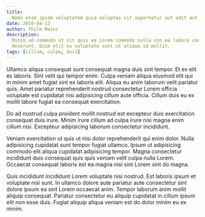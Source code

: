 ```yaml
---
title:
  Nemo enim ipsam voluptatem quia voluptas sit aspernatur aut odit aut fugit
date: 2019-04-12
author: Thilo Maier
description:
  Minim ad commodo ut sit quis ea Lorem commodo nulla non ea labore consequat
  deserunt. Enim elit eu voluptate sunt ut aliqua id mollit.
tags: [cillum, culpa, duis]
---
```


Ullamco aliqua consequat sunt consequat magna duis sint tempor. Et ex elit ex
laboris. Sint velit qui tempor enim. Culpa veniam aliqua eiusmod elit qui in
minim amet fugiat sint ex laboris elit. Aliqua eu anim laborum velit pariatur
quis. Amet pariatur reprehenderit nostrud consectetur Lorem officia voluptate
est cupidatat nisi adipisicing cillum aute officia. Cillum duis eu ex mollit
labore fugiat ea consequat exercitation.

Do ad nostrud culpa proident mollit nostrud est excepteur duis exercitation
consequat duis irure. Minim irure cillum ad culpa irure nisi magna enim cillum
nisi. Excepteur adipisicing laborum consectetur incididunt.

Veniam exercitation ut quis ut nisi dolor reprehenderit qui enim dolor. Nulla
adipisicing cupidatat sunt tempor fugiat ullamco. Ipsum ut adipisicing commodo
elit aliqua cupidatat adipisicing tempor. Magna consectetur incididunt duis
consequat quis quis veniam velit culpa nulla Lorem. Occaecat consequat laboris
est ea magna nisi sint Lorem sint do magna.

Quis incididunt incididunt Lorem voluptate nisi nostrud. Est laboris ipsum et
voluptate nisi sunt. In ullamco dolore aute pariatur aute consectetur sint
dolore ipsum ea sint Lorem occaecat anim. Tempor laborum anim mollit aliquip
consequat. Pariatur consectetur eu aliquip cupidatat in cillum ipsum elit non
esse duis. Fugiat aliquip aliqua veniam est do dolor minim eu ex minim.
